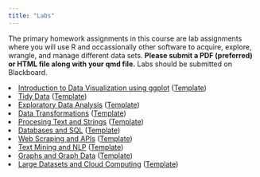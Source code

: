 ```yaml
---
title: "Labs"
---
```


The primary homework assignments in this course are lab assignments where you will use R and occassionally other software to acquire, explore, wrangle, and manage different
data sets. **Please submit a PDF (preferred) or HTML file along with your qmd file.** Labs should be submitted on Blackboard.

<col start='1'>
<li value='1'> <a href='https://htmlpreview.github.io/?https://georgehagstrom.github.io/DATA607/assignments/labs/Lab1.html'>Introduction to Data Visualization using ggplot</a> (<a href=https://github.com/georgehagstrom/DATA607/blob/main/website/assignments/labs/Lab1/Lab1.qmd?raw=true'>Template</a>)</li>

<li value='2'> <a href='https://htmlpreview.github.io/?https://georgehagstrom.github.io/DATA607/assignments/labs/tbd.html'>Tidy Data</a> (<a href='https://github.com/georgehagstrom/DATA607/blob/main/website/assignments/labs/Lab2/Lab2.qmd?raw=true'>Template</a>)</li>

<li value='3'> <a href='https://htmlpreview.github.io/?https://georgehagstrom.github.io/DATA607/assignments/labs/tbd.html'>Exploratory Data Analysis</a> (<a href='https://github.com/georgehagstrom/DATA607/blob/main/website/assignments/labs/Lab3/Lab3.qmd?raw=true'>Template</a>)</li>

<li value='4'> <a href='https://htmlpreview.github.io/?https://georgehagstrom.github.io/DATA607/assignments/labs/tbd.html'>Data Transformations</a> (<a href='https://github.com/georgehagstrom/DATA607/blob/main/website/assignments/labs/Lab4/Lab4.qmd?raw=true'>Template</a>)</li>

<li value='5'> <a href='https://htmlpreview.github.io/?https://georgehagstrom.github.io/DATA607/assignments/labs/tbd.html'>Procesing Text and Strings</a> (<a href='https://georgehagstrom.github.io/DATA607/blob/main/website/assignments/labs/Lab5/Lab5.qmd?raw=true'>Template</a>)</li>

<li value='6'> <a href='https://htmlpreview.github.io/?https://georgehagstrom.github.io/DATA607/assignments/labs/tbd.html'>Databases and SQL</a> (<a href='https://github.com/georgehagstrom/DATA607/blob/main/website/assignments/labs/Lab6/Lab6.qmd?raw=true'>Template</a>)</li>

<li value='7'> <a href='https://htmlpreview.github.io/?https://georgehagstrom.github.io/DATA607/assignments/labs/tbd.html'>Web Scraping and APIs</a> (<a href='https://github.com/georgehagstrom/DATA607/blob/main/website/assignments/labs/Lab7/Lab7.qmd?raw=true'>Template</a>)</li>

<li value='8'> <a href='https://htmlpreview.github.io/?https://georgehagstrom.github.io/DATA607/assignments/labs/tbd.html'>Text Mining and NLP</a> (<a href='https://github.com/georgehagstrom/DATA607/blob/main/website/assignments/labs/Lab8/Lab8.qmd?raw=true'>Template</a>)</li>

<li value='9'> <a href='https://htmlpreview.github.io/?https://georgehagstrom.github.io/DATA607/assignments/labs/tbd.html'>Graphs and Graph Data</a> (<a href='https://github.com/georgehagstrom/DATA607/blob/master/inst/labs/tbd/tbd.qmd?raw=true'>Template</a>)</li>

<li value='10'> <a href='https://htmlpreview.github.io/?https://georgehagstrom.github.io/DATA607/assignments/labs/tbd.html'>Large Datasets and Cloud Computing</a> (<a href='https://github.com/georgehagstrom/DATA607/blob/master/inst/labs/tbd/tbd.qmd?raw=true'>Template</a>)</li>

</ol>
